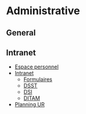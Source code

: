 # Administrative  {.unnumbered}

## General

## Intranet

-   [Espace personnel](https://espace-perso.cirad.fr/user/sschmitt)
-   [Intranet](https://intranet.cirad.fr/acces-direct)
    -   [Formulaires](https://intranet-drh.cirad.fr/outils/formulaires)
    -   [DSST](https://intranet-dsst.cirad.fr/)
    -   [DSI](https://intranet-dsi.cirad.fr/)
    -   [DITAM](https://intranet-ditam.cirad.fr/fonctionnement-sur-les-centres)
-   [Planning UR](https://docs.google.com/spreadsheets/d/1Ma-GRtZf3jj_7qvlsXFMGT7b8rlXZBELW3Jqalqs1XI/edit#gid=1441240739)
